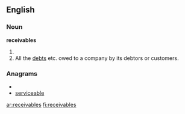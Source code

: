 ==English==
===Noun===
'''receivables'''
# {{plural of|receivable}}
# All the [[debt]]s etc. owed to a company by its debtors or customers.

===Anagrams===
* {{alphagram|abceeeilrsv}}
* [[serviceable#English|serviceable]]

[[ar:receivables]]
[[fi:receivables]]